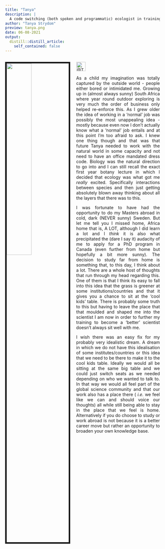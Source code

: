 ```yaml
---
title: "Tanya"
description: |
  A code switching (both spoken and programmatic) ecologist in training who spent my formative years geeking out in the grasslands of South Africa 
author: "Tanya Strydom"
preview: tanya.png
date: 06-08-2021
output:
  distill::distill_article:
    self_contained: false
---
```



<div style="float:left; text-align: justify">
<img src="tanya.png" style="width:40%; border:5px solid; margin-right: 20px" align="left">


<a href="https://twitter.com/TanyaS_08">
<img src="tt.png" alt="@TanyaS_08" width="30"/>
</a>

As a child my imagination was totally captured by the outside world - people either bored or intimidated me. Growing up in (almost always sunny) South Africa where year round outdoor exploring is very much the order of business only helped re-enforce this. As I grew older the idea of working in a 'normal' job was possibly the most unappealing idea - mostly because even now I don't actually know what a 'normal' job entails and at this point I'm too afraid to ask. I knew one thing though and that was that future Tanya needed to work with the natural world in some capacity and not need to have an office mandated dress code. Biology was the natural direction to go into and I can still recall the exact first year botany lecture in which I decided that ecology was what got me _really_ excited. Specifically interactions between species and then just getting absolutely blown away thinking about all the layers that there was to this.

I was fortunate to have had the opportunity to do my Masters abroad in cold, dark (NEVER sunny) Sweden. But let me tell you I missed home, Africa home that is, A LOT, although I did learn a lot and I _think_ it is also what precipitated the (dare I say it) audacity of me to apply for a PhD program in Canada (even further from home but hopefully a bit more sunny). The decision to study far from home is something that, to this day, I think about a lot. There are a whole host of thoughts that run through my head regarding this. One of them is that I think its easy to fall into this idea that the grass is greener at some institutions/countries and that it gives you a chance to sit at the 'cool kids' table. There is probably some truth to this but having to leave the place that that moulded and shaped me into the scientist I am now in order to further my training to become a 'better' scientist doesn't always sit well with me.

I wish there was an easy fix for my probably very idealistic dream. A dream in which we do not have this idealisation of some institutes/countries or this idea that we need to be there to make it to the cool kids table. Ideally we would all be sitting at the same big table and we could just switch seats as we needed depending on who we wanted to talk to. In that way we would all feel part of the global science community and that our work also has a place there ( _i.e._ we feel like we can and should voice our thoughts) all while still being able to stay in the place that we feel is home. Alternatively if you do choose to study or work abroad is not because it is a better career move but rather an opportunity to broaden your own knowledge base.

</div> 

--- 
